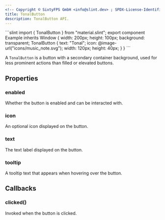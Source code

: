 ```yaml
---
<!-- Copyright © SixtyFPS GmbH <info@slint.dev> ; SPDX-License-Identifier: MIT -->
title: TonalButton
description: TonalButton API.
---
```



<CodeSnippetMD imagePath="/src/assets/generated/tonalbutton.png" imageWidth="300" imageHeight="200" imageAlt="">
```slint
import { TonalButton } from "material.slint";
export component Example inherits Window {
    width: 200px;
    height: 100px;
    background: transparent;
    TonalButton {
        text: "Tonal";
        icon: @image-url("icons/music_note.svg");
        width: 120px;
        height: 40px;
    }
}
```
</CodeSnippetMD>

A `TonalButton` is a button with a secondary container background, used for less prominent actions than filled or elevated buttons.

## Properties

### enabled
<SlintProperty propName="enabled" typeName="bool" defaultValue="true">
Whether the button is enabled and can be interacted with.
</SlintProperty>

### icon
<SlintProperty propName="icon" typeName="image">
An optional icon displayed on the button.
</SlintProperty>

### text
<SlintProperty propName="text" typeName="string">
The text label displayed on the button.
</SlintProperty>

### tooltip
<SlintProperty propName="tooltip" typeName="string">
A tooltip text that appears when hovering over the button.
</SlintProperty>

## Callbacks

### clicked()
Invoked when the button is clicked.
